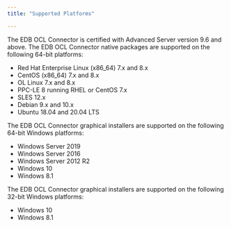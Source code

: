 ```yaml
---
title: "Supported Platforms"

---
```


<div id="supported_platforms" class="registered_link"></div>

The EDB OCL Connector is certified with Advanced Server version 9.6 and above. The EDB OCL Connector native packages are supported on the following 64-bit platforms:

-   Red Hat Enterprise Linux (x86_64) 7.x and 8.x
-   CentOS (x86_64) 7.x and 8.x
-   OL Linux 7.x and 8.x
-   PPC-LE 8 running RHEL or CentOS 7.x
-   SLES 12.x
-   Debian 9.x and 10.x
-   Ubuntu 18.04 and 20.04 LTS

The EDB OCL Connector graphical installers are supported on the following 64-bit Windows platforms:

-   Windows Server 2019
-   Windows Server 2016
-   Windows Server 2012 R2
-   Windows 10
-   Windows 8.1

The EDB OCL Connector graphical installers are supported on the following 32-bit Windows platforms:

-   Windows 10
-   Windows 8.1
